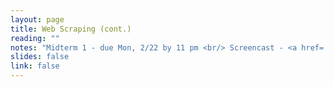 ```yaml
---
layout: page
title: Web Scraping (cont.)
reading: ""
notes: "Midterm 1 - due Mon, 2/22 by 11 pm <br/> Screencast - <a href='https://www.youtube.com/watch?v=Z6rI6qFdH1o'>Scraping LQ</a>"
slides: false
link: false
---
```



